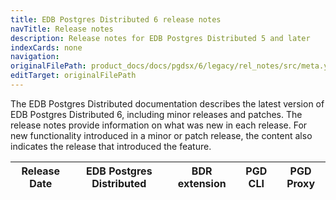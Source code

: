 ```yaml
---
title: EDB Postgres Distributed 6 release notes
navTitle: Release notes
description: Release notes for EDB Postgres Distributed 5 and later
indexCards: none
navigation:
originalFilePath: product_docs/docs/pgdsx/6/legacy/rel_notes/src/meta.yml
editTarget: originalFilePath
---
```



The EDB Postgres Distributed documentation describes the latest version of EDB Postgres Distributed 6, including minor releases and patches. The release notes provide information on what was new in each release. For new functionality introduced in a minor or patch release, the content also indicates the release that introduced the feature.


| Release Date | EDB Postgres Distributed | BDR extension | PGD CLI | PGD Proxy |
|---|---|---|---|---|

